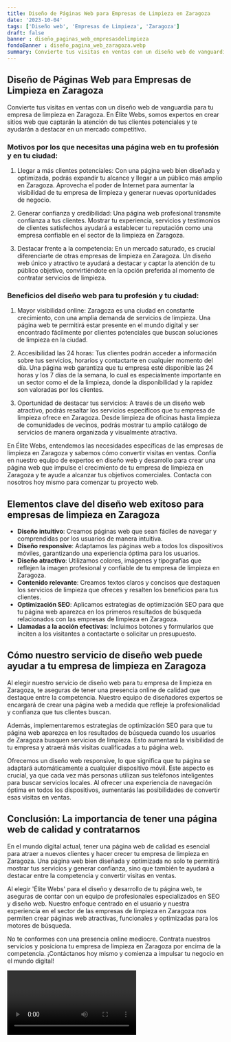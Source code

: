 ```yaml
---
title: Diseño de Páginas Web para Empresas de Limpieza en Zaragoza
date: '2023-10-04'
tags: ['Diseño web', 'Empresas de Limpieza', 'Zaragoza']
draft: false
banner : diseño_paginas_web_empresasdelimpieza
fondoBanner : diseño_pagina_web_zaragoza.webp
summary: Convierte tus visitas en ventas con un diseño web de vanguardia para tu empresa de limpieza en Zaragoza. En Élite Webs, somos expertos en crear sitios web que captarán la atención de tus clientes potenciales y te ayudarán a destacar en un mercado competitivo.
---
```


## Diseño de Páginas Web para Empresas de Limpieza en Zaragoza

Convierte tus visitas en ventas con un diseño web de vanguardia para tu empresa de limpieza en Zaragoza. En Élite Webs, somos expertos en crear sitios web que captarán la atención de tus clientes potenciales y te ayudarán a destacar en un mercado competitivo.

### Motivos por los que necesitas una página web en tu profesión y en tu ciudad:

1. Llegar a más clientes potenciales: Con una página web bien diseñada y optimizada, podrás expandir tu alcance y llegar a un público más amplio en Zaragoza. Aprovecha el poder de Internet para aumentar la visibilidad de tu empresa de limpieza y generar nuevas oportunidades de negocio.

2. Generar confianza y credibilidad: Una página web profesional transmite confianza a tus clientes. Mostrar tu experiencia, servicios y testimonios de clientes satisfechos ayudará a establecer tu reputación como una empresa confiable en el sector de la limpieza en Zaragoza.

3. Destacar frente a la competencia: En un mercado saturado, es crucial diferenciarte de otras empresas de limpieza en Zaragoza. Un diseño web único y atractivo te ayudará a destacar y captar la atención de tu público objetivo, convirtiéndote en la opción preferida al momento de contratar servicios de limpieza.

### Beneficios del diseño web para tu profesión y tu ciudad:

1. Mayor visibilidad online: Zaragoza es una ciudad en constante crecimiento, con una amplia demanda de servicios de limpieza. Una página web te permitirá estar presente en el mundo digital y ser encontrado fácilmente por clientes potenciales que buscan soluciones de limpieza en la ciudad.

2. Accesibilidad las 24 horas: Tus clientes podrán acceder a información sobre tus servicios, horarios y contactarte en cualquier momento del día. Una página web garantiza que tu empresa esté disponible las 24 horas y los 7 días de la semana, lo cual es especialmente importante en un sector como el de la limpieza, donde la disponibilidad y la rapidez son valoradas por los clientes.

3. Oportunidad de destacar tus servicios: A través de un diseño web atractivo, podrás resaltar los servicios específicos que tu empresa de limpieza ofrece en Zaragoza. Desde limpieza de oficinas hasta limpieza de comunidades de vecinos, podrás mostrar tu amplio catálogo de servicios de manera organizada y visualmente atractiva.

En Élite Webs, entendemos las necesidades específicas de las empresas de limpieza en Zaragoza y sabemos cómo convertir visitas en ventas. Confía en nuestro equipo de expertos en diseño web y desarrollo para crear una página web que impulse el crecimiento de tu empresa de limpieza en Zaragoza y te ayude a alcanzar tus objetivos comerciales. Contacta con nosotros hoy mismo para comenzar tu proyecto web.

<GifSeo />

<Cta />

## Elementos clave del diseño web exitoso para empresas de limpieza en Zaragoza

- **Diseño intuitivo**: Creamos páginas web que sean fáciles de navegar y comprendidas por los usuarios de manera intuitiva.
- **Diseño responsive**: Adaptamos las páginas web a todos los dispositivos móviles, garantizando una experiencia óptima para los usuarios.
- **Diseño atractivo**: Utilizamos colores, imágenes y tipografías que reflejen la imagen profesional y confiable de tu empresa de limpieza en Zaragoza.
- **Contenido relevante**: Creamos textos claros y concisos que destaquen los servicios de limpieza que ofreces y resalten los beneficios para tus clientes.
- **Optimización SEO**: Aplicamos estrategias de optimización SEO para que tu página web aparezca en los primeros resultados de búsqueda relacionados con las empresas de limpieza en Zaragoza.
- **Llamadas a la acción efectivas**: Incluimos botones y formularios que inciten a los visitantes a contactarte o solicitar un presupuesto.

## Cómo nuestro servicio de diseño web puede ayudar a tu empresa de limpieza en Zaragoza

Al elegir nuestro servicio de diseño web para tu empresa de limpieza en Zaragoza, te aseguras de tener una presencia online de calidad que destaque entre la competencia. Nuestro equipo de diseñadores expertos se encargará de crear una página web a medida que refleje la profesionalidad y confianza que tus clientes buscan.

Además, implementaremos estrategias de optimización SEO para que tu página web aparezca en los resultados de búsqueda cuando los usuarios de Zaragoza busquen servicios de limpieza. Esto aumentará la visibilidad de tu empresa y atraerá más visitas cualificadas a tu página web.

Ofrecemos un diseño web responsive, lo que significa que tu página se adaptará automáticamente a cualquier dispositivo móvil. Este aspecto es crucial, ya que cada vez más personas utilizan sus teléfonos inteligentes para buscar servicios locales. Al ofrecer una experiencia de navegación óptima en todos los dispositivos, aumentarás las posibilidades de convertir esas visitas en ventas.

## Conclusión: La importancia de tener una página web de calidad y contratarnos

En el mundo digital actual, tener una página web de calidad es esencial para atraer a nuevos clientes y hacer crecer tu empresa de limpieza en Zaragoza. Una página web bien diseñada y optimizada no solo te permitirá mostrar tus servicios y generar confianza, sino que también te ayudará a destacar entre la competencia y convertir visitas en ventas.

Al elegir 'Élite Webs' para el diseño y desarrollo de tu página web, te aseguras de contar con un equipo de profesionales especializados en SEO y diseño web. Nuestro enfoque centrado en el usuario y nuestra experiencia en el sector de las empresas de limpieza en Zaragoza nos permiten crear páginas web atractivas, funcionales y optimizadas para los motores de búsqueda.

No te conformes con una presencia online mediocre. Contrata nuestros servicios y posiciona tu empresa de limpieza en Zaragoza por encima de la competencia. ¡Contáctanos hoy mismo y comienza a impulsar tu negocio en el mundo digital!

<Video />

<CtaBot job='Empresas de Limpieza' city='Zaragoza'/>

<Gmaps query='Zaragoza+españa+maps' />